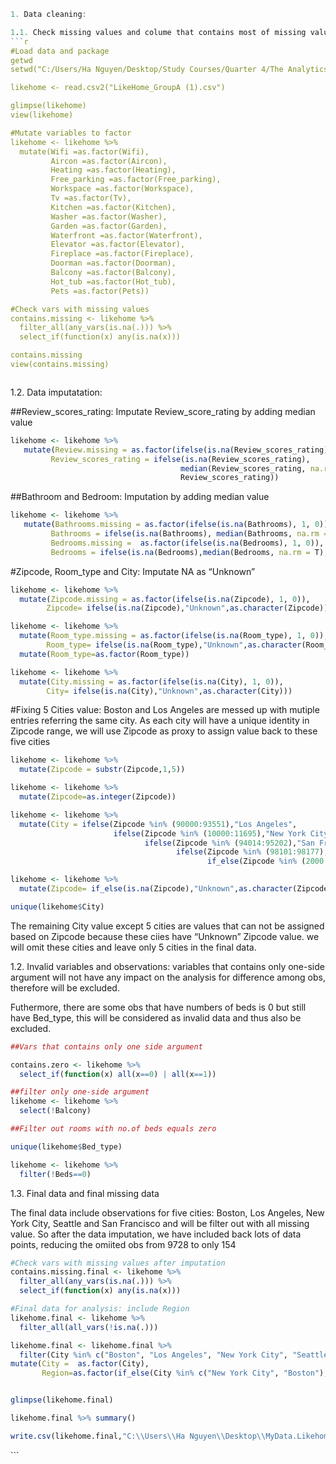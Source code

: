 ```{r}
1. Data cleaning:

1.1. Check missing values and colume that contains most of missing value: 9728 obs out of 39344 obs contains NA, which means that nearly 25% obs would be obmitted due to NA. In order to retain sufficient obs to ensure the insights extracting from dataset, data imputatation will be conducted on variables that have lots of NA observation: Review_scores_rating, Room_type and Zipcode
```{r}
#Load data and package
getwd
setwd("C:/Users/Ha Nguyen/Desktop/Study Courses/Quarter 4/The Analytics Edge/Individual Assignment")

likehome <- read.csv2("LikeHome_GroupA (1).csv")

glimpse(likehome)
view(likehome)

#Mutate variables to factor
likehome <- likehome %>%
  mutate(Wifi =as.factor(Wifi),
         Aircon =as.factor(Aircon),
         Heating =as.factor(Heating),
         Free_parking =as.factor(Free_parking),
         Workspace =as.factor(Workspace),
         Tv =as.factor(Tv),
         Kitchen =as.factor(Kitchen),
         Washer =as.factor(Washer),
         Garden =as.factor(Garden),
         Waterfront =as.factor(Waterfront),
         Elevator =as.factor(Elevator),
         Fireplace =as.factor(Fireplace),
         Doorman =as.factor(Doorman),
         Balcony =as.factor(Balcony),
         Hot_tub =as.factor(Hot_tub),
         Pets =as.factor(Pets))

#Check vars with missing values
contains.missing <- likehome %>%
  filter_all(any_vars(is.na(.))) %>%
  select_if(function(x) any(is.na(x)))

contains.missing
view(contains.missing)



```

1.2. Data imputatation:

##Review_scores_rating: Imputate Review_score_rating by adding median value
```{r}
likehome <- likehome %>%
   mutate(Review.missing = as.factor(ifelse(is.na(Review_scores_rating), 1, 0)),
         Review_scores_rating = ifelse(is.na(Review_scores_rating),
                                      median(Review_scores_rating, na.rm = T),
                                      Review_scores_rating)) 
```

##Bathroom and Bedroom: Imputation by adding median value
```{r}
likehome <- likehome %>%
   mutate(Bathrooms.missing = as.factor(ifelse(is.na(Bathrooms), 1, 0)),
         Bathrooms = ifelse(is.na(Bathrooms), median(Bathrooms, na.rm = T), Bathrooms),
         Bedrooms.missing =  as.factor(ifelse(is.na(Bedrooms), 1, 0)),
         Bedrooms = ifelse(is.na(Bedrooms),median(Bedrooms, na.rm = T),Bedrooms))

```

#Zipcode, Room_type and City: Imputate NA as "Unknown"
```{r}
likehome <- likehome %>%
  mutate(Zipcode.missing = as.factor(ifelse(is.na(Zipcode), 1, 0)),
        Zipcode= ifelse(is.na(Zipcode),"Unknown",as.character(Zipcode)))

likehome <- likehome %>%
  mutate(Room_type.missing = as.factor(ifelse(is.na(Room_type), 1, 0)),
        Room_type= ifelse(is.na(Room_type),"Unknown",as.character(Room_type))) %>%
  mutate(Room_type=as.factor(Room_type))

likehome <- likehome %>%
  mutate(City.missing = as.factor(ifelse(is.na(City), 1, 0)),
        City= ifelse(is.na(City),"Unknown",as.character(City)))

```

#Fixing 5 Cities value: Boston and Los Angeles are messed up with mutiple entries referring the same city. As each city will have a unique identity in Zipcode range, we will use Zipcode as proxy to assign value back to these five cities

```{r}

likehome <- likehome %>%
  mutate(Zipcode = substr(Zipcode,1,5))

likehome <- likehome %>%
  mutate(Zipcode=as.integer(Zipcode)) 

likehome <- likehome %>%
  mutate(City = ifelse(Zipcode %in% (90000:93551),"Los Angeles",
                       ifelse(Zipcode %in% (10000:11695),"New York City",
                              ifelse(Zipcode %in% (94014:95202),"San Francisco",
                                     ifelse(Zipcode %in% (98101:98177),"Seattle",
                                            if_else(Zipcode %in% (2000:2467),"Boston",as.character(City)))))))

likehome <- likehome %>%
  mutate(Zipcode= if_else(is.na(Zipcode),"Unknown",as.character(Zipcode)))

unique(likehome$City)
```

The remaining City value except 5 cities are values that can not be assigned based on Zipcode because these ciies have "Unknown" Zipcode value. we will omit these cities and leave only 5 cities in the final data.


1.2. Invalid variables and observations: variables that contains only one-side argument will not have any impact on the analysis for difference among obs, therefore will be excluded. 

Futhermore, there are some obs that have numbers of beds is 0 but still have Bed_type, this will be considered as invalid data and thus also be excluded.

```{r}
##Vars that contains only one side argument 

contains.zero <- likehome %>%
  select_if(function(x) all(x==0) | all(x==1))

##filter only one-side argument
likehome <- likehome %>%
  select(!Balcony)

##Filter out rooms with no.of beds equals zero

unique(likehome$Bed_type)

likehome <- likehome %>%
  filter(!Beds==0)
```


1.3. Final data and final missing data

The final data include observations for five cities: Boston, Los Angeles, New York City, Seattle and San Francisco and will be filter out with all missing value.
So after the data imputation, we have included back lots of data points, reducing the omiited obs from 9728 to only 154 

```{r}
#Check vars with missing values after imputation
contains.missing.final <- likehome %>%
  filter_all(any_vars(is.na(.))) %>%
  select_if(function(x) any(is.na(x)))

#Final data for analysis: include Region 
likehome.final <- likehome %>%
  filter_all(all_vars(!is.na(.)))

likehome.final <- likehome.final %>%
  filter(City %in% c("Boston", "Los Angeles", "New York City", "Seattle","San Francisco")) %>%
mutate(City =  as.factor(City),
       Region=as.factor(if_else(City %in% c("New York City", "Boston"),"East Coast","West Coast")))


glimpse(likehome.final)

likehome.final %>% summary()

write.csv(likehome.final,"C:\\Users\\Ha Nguyen\\Desktop\\MyData.Likehome.csv", row.names = FALSE)

```

```

